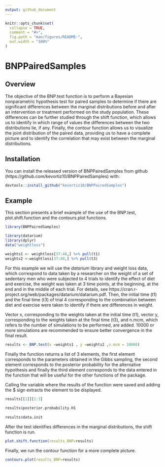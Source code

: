 ```yaml
---
output: github_document
---
```


<!-- README.md is generated from README.Rmd. Please edit that file -->

```r
knitr::opts_chunk$set(
  collapse = TRUE,
  comment = "#>",
  fig.path = "man/figures/README-",
  out.width = "100%"
)
```

# BNPPairedSamples

<!-- badges: start -->
<!-- badges: end -->

## Overview

The objective of the BNP.test function is to perform a Bayesian nonparametric hypothesis test for paired samples to determine if there are significant differences between the marginal distributions before and after an intervention or treatment performed on the study population. These differences can be further studied through the shift function, which allows us to identify in which range of values the differences between the two distributions lie, if any. Finally, the contour function allows us to visualize the joint distribution of the paired data, providing us to have a complete picture and to identify the correlation that may exist between the marginal distributions.


## Installation

You can install the released version of BNPPairedSamples from github (https://github.com/kevortiz10/BNPPairedSamples) with:

``` r
devtools::install_github("kevortiz10/BNPPairedSamples")
```

## Example

This section presents a brief example of the use of the BNP.test,  plot.shift.function and the contours.plot functions.


```r
library(BNPPairedSamples)

library(datarium)
library(dplyr)
data("weightloss")

weights1 <- weightloss[37:48,] %>% pull(t1)
weights2 <-weightloss[37:48,] %>% pull(t3)


```

For this example we will use the $datarium$ library and weight loss data, which correspond to data taken by a researcher on the weight of a set of sedentary men who were subjected to 4 trials to identify the effect of diet and exercise, the weight was taken at 3 time points, at the beginning, at the end and in the middle of each trial. For details, see https://cran.r-project.org/web/packages/datarium/datarium.pdf. Then, the initial time (t1) and the final time (t3) of trial 4 corresponding to the combination between diet and exercise were taken to identify if there are differences in weight.

Vector x, corresponding to the weights taken at the initial time (t1), vector y, corresponding to the weights taken at the final time (t3), and n.mcm, which refers to the number of simulations to be performed, are added. 10000 or more simulations are recommended to ensure better convergence in the final result.

```r
results <- BNP.test(x =weights1 , y =weights2 ,n.mcm = 10000)
```


Finally the function returns a list of 3 elements, the first element corresponds to the parameters obtained in the Gibbs sampling, the second element corresponds to the posterior probability for the alternative hypothesis and finally the third element corresponds to the data entered in the function that will be useful for the other functions of the package.

Calling the variable where the results of the function were saved and adding the $ sign extracts the element to be displayed.

```r
results[[1]][1:3]
  
results$posterior.probability.H1
  
results$data.init
```


After the test identifies differences in the marginal distributions, the shift function is run.


```r
plot.shift.function(results_BNP=results)
```


Finally, we run the contour function for a more complete picture.

```r
contours.plot(results_BNP=results)
```
